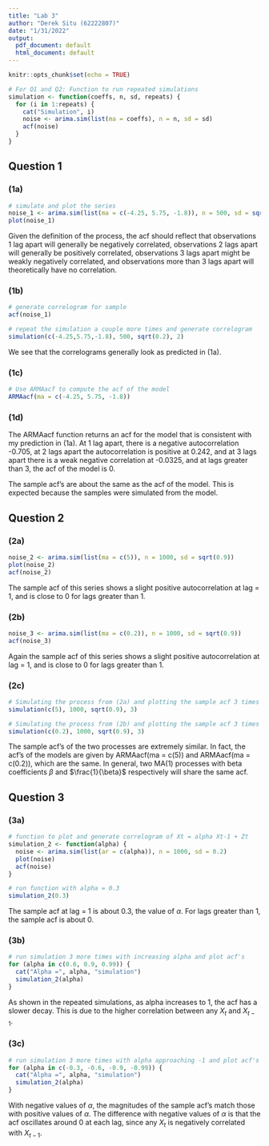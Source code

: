 ```yaml
---
title: "Lab 3"
author: "Derek Situ (62222807)"
date: "1/31/2022"
output:
  pdf_document: default
  html_document: default
---
```


```r
knitr::opts_chunk$set(echo = TRUE)
```

```r
# For Q1 and Q2: Function to run repeated simulations
simulation <- function(coeffs, n, sd, repeats) {
  for (i in 1:repeats) {
    cat("Simulation", i)
    noise <- arima.sim(list(ma = coeffs), n = n, sd = sd)
    acf(noise)
  }
}
```
## Question 1
### (1a)
```r
# simulate and plot the series
noise_1 <- arima.sim(list(ma = c(-4.25, 5.75, -1.8)), n = 500, sd = sqrt(0.2))
plot(noise_1)
```
Given the definition of the process, the acf should reflect that observations 1 
lag apart will generally be negatively correlated, observations 2 lags apart will generally be positively correlated, observations 3 lags apart might be weakly negatively correlated, and observations more than 3 lags apart will theoretically have no correlation.

### (1b)
```r
# generate correlogram for sample
acf(noise_1)

# repeat the simulation a couple more times and generate correlogram
simulation(c(-4.25,5.75,-1.8), 500, sqrt(0.2), 2)
```
We see that the correlograms generally look as predicted in (1a).

### (1c)
```r
# Use ARMAacf to compute the acf of the model
ARMAacf(ma = c(-4.25, 5.75, -1.8))
```

### (1d)
The ARMAacf function returns an acf for the model that is consistent with my
prediction in (1a). At 1 lag apart, there is a negative autocorrelation -0.705,
at 2 lags apart the autocorrelation is positive at 0.242, and at 3 lags apart
there is a weak negative correlation at -0.0325, and at lags greater than 3, the
acf of the model is 0.

The sample acf's are about the same as the acf of the model. This is expected
because the samples were simulated from the model.

## Question 2
### (2a)
```r
noise_2 <- arima.sim(list(ma = c(5)), n = 1000, sd = sqrt(0.9))
plot(noise_2)
acf(noise_2)
```
The sample acf of this series shows a slight positive autocorrelation at lag = 1,
and is close to 0 for lags greater than 1.

### (2b)
```r
noise_3 <- arima.sim(list(ma = c(0.2)), n = 1000, sd = sqrt(0.9))
acf(noise_3)
```
Again the sample acf of this series shows a slight positive autocorrelation at 
lag = 1, and is close to 0 for lags greater than 1.

### (2c)
```r
# Simulating the process from (2a) and plotting the sample acf 3 times
simulation(c(5), 1000, sqrt(0.9), 3)

# Simulating the process from (2b) and plotting the sample acf 3 times
simulation(c(0.2), 1000, sqrt(0.9), 3)
```
The sample acf's of the two processes are extremely similar. In fact, the acf's of 
the models are given by ARMAacf(ma = c(5)) and ARMAacf(ma = c(0.2)), which
are the same. In general, two MA(1) processes with beta coefficients
$\beta$ and $\frac{1}{\beta}$ respectively will share the same acf.

## Question 3
### (3a)

```r
# function to plot and generate correlogram of Xt = alpha Xt-1 + Zt
simulation_2 <- function(alpha) {
  noise <- arima.sim(list(ar = c(alpha)), n = 1000, sd = 0.2)
  plot(noise)
  acf(noise)
}

# run function with alpha = 0.3
simulation_2(0.3)
```
The sample acf at lag = 1 is about 0.3, the value of $\alpha$. For lags greater
than 1, the sample acf is about 0.

### (3b)
```r
# run simulation 3 more times with increasing alpha and plot acf's
for (alpha in c(0.6, 0.9, 0.99)) {
  cat("Alpha =", alpha, "simulation")
  simulation_2(alpha)
}
```
As shown in the repeated simulations, as alpha increases to 1, the acf has a 
slower decay. This is due to the higher     correlation between any $X_{t}$ and
$X_{t-1}$. 

### (3c)
```r
# run simulation 3 more times with alpha approaching -1 and plot acf's
for (alpha in c(-0.3, -0.6, -0.9, -0.99)) {
  cat("Alpha =", alpha, "simulation")
  simulation_2(alpha)
}
```
With negative values of $\alpha$, the magnitudes of the sample acf's match those
with positive values of $\alpha$. The difference with negative values of 
$\alpha$ is that the acf oscillates around 0 at each lag, since any $X_{t}$ is
negatively correlated with $X_{t-1}$.